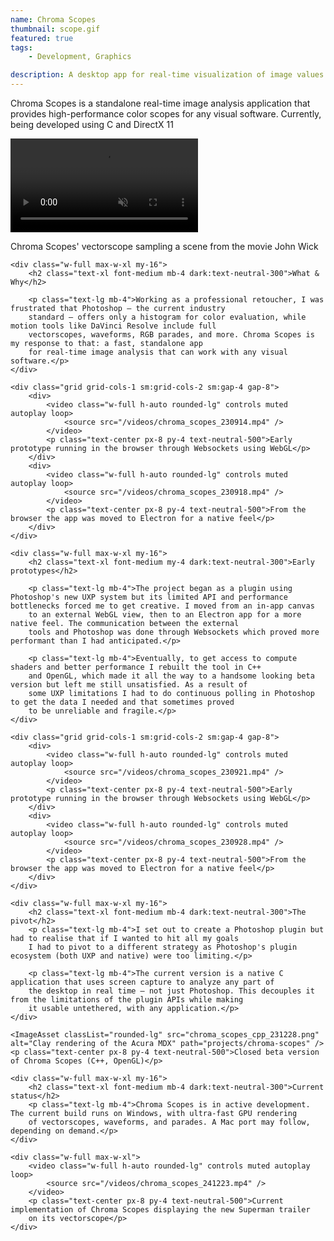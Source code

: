 ```yaml
---
name: Chroma Scopes
thumbnail: scope.gif
featured: true
tags:
    - Development, Graphics

description: A desktop app for real-time visualization of image values across multiple scopes
---
```


<div class="w-full max-w-xl mb-8">
    <p class="max-w-xl text-lg mb-8">Chroma Scopes is a standalone real-time image analysis application that provides high-performance
    color scopes for any visual software. Currently, being developed using C and DirectX 11</p>
</div>

<div class="w-full max-w-4xl mb-8 flex flex-col gap-4 items-center">
    <video class="w-full h-auto rounded-lg" controls muted autoplay loop>
        <source src="/videos/chroma_scopes_jw.mp4" />
    </video>
    <p class="text-center px-8 py-4 text-neutral-500">Chroma Scopes' vectorscope sampling a scene from the movie John Wick</p>

    <div class="w-full max-w-xl my-16">
        <h2 class="text-xl font-medium mb-4 dark:text-neutral-300">What & Why</h2>
    
        <p class="text-lg mb-4">Working as a professional retoucher, I was frustrated that Photoshop — the current industry
        standard — offers only a histogram for color evaluation, while motion tools like DaVinci Resolve include full
        vectorscopes, waveforms, RGB parades, and more. Chroma Scopes is my response to that: a fast, standalone app
        for real-time image analysis that can work with any visual software.</p>
    </div>

    <div class="grid grid-cols-1 sm:grid-cols-2 sm:gap-4 gap-8">
        <div>
            <video class="w-full h-auto rounded-lg" controls muted autoplay loop>
                <source src="/videos/chroma_scopes_230914.mp4" />
            </video>
            <p class="text-center px-8 py-4 text-neutral-500">Early prototype running in the browser through Websockets using WebGL</p>
        </div>
        <div>
            <video class="w-full h-auto rounded-lg" controls muted autoplay loop>
                <source src="/videos/chroma_scopes_230918.mp4" />
            </video>
            <p class="text-center px-8 py-4 text-neutral-500">From the browser the app was moved to Electron for a native feel</p>
        </div>
    </div>

    <div class="w-full max-w-xl my-16">
        <h2 class="text-xl font-medium my-4 dark:text-neutral-300">Early prototypes</h2>

        <p class="text-lg mb-4">The project began as a plugin using Photoshop's new UXP system but its limited API and performance bottlenecks forced me to get creative. I moved from an in-app canvas
        to an external WebGL view, then to an Electron app for a more native feel. The communication between the external
        tools and Photoshop was done through Websockets which proved more performant than I had anticipated.</p>
        
        <p class="text-lg mb-4">Eventually, to get access to compute shaders and better performance I rebuilt the tool in C++
        and OpenGL, which made it all the way to a handsome looking beta version but left me still unsatisfied. As a result of
        some UXP limitations I had to do continuous polling in Photoshop to get the data I needed and that sometimes proved
        to be unreliable and fragile.</p>
    </div>

    <div class="grid grid-cols-1 sm:grid-cols-2 sm:gap-4 gap-8">
        <div>
            <video class="w-full h-auto rounded-lg" controls muted autoplay loop>
                <source src="/videos/chroma_scopes_230921.mp4" />
            </video>
            <p class="text-center px-8 py-4 text-neutral-500">Early prototype running in the browser through Websockets using WebGL</p>
        </div>
        <div>
            <video class="w-full h-auto rounded-lg" controls muted autoplay loop>
                <source src="/videos/chroma_scopes_230928.mp4" />
            </video>
            <p class="text-center px-8 py-4 text-neutral-500">From the browser the app was moved to Electron for a native feel</p>
        </div>
    </div>

    <div class="w-full max-w-xl my-16">
        <h2 class="text-xl font-medium mb-4 dark:text-neutral-300">The pivot</h2>
        <p class="text-lg mb-4">I set out to create a Photoshop plugin but had to realise that if I wanted to hit all my goals
        I had to pivot to a different strategy as Photoshop's plugin ecosystem (both UXP and native) were too limiting.</p>

        <p class="text-lg mb-4">The current version is a native C application that uses screen capture to analyze any part of
        the desktop in real time — not just Photoshop. This decouples it from the limitations of the plugin APIs while making
        it usable untethered, with any application.</p>
    </div>

    <ImageAsset classList="rounded-lg" src="chroma_scopes_cpp_231228.png" alt="Clay rendering of the Acura MDX" path="projects/chroma-scopes" />
    <p class="text-center px-8 py-4 text-neutral-500">Closed beta version of Chroma Scopes (C++, OpenGL)</p>

    <div class="w-full max-w-xl my-16">
        <h2 class="text-xl font-medium mb-4 dark:text-neutral-300">Current status</h2>
        <p class="text-lg mb-4">Chroma Scopes is in active development. The current build runs on Windows, with ultra-fast GPU rendering
        of vectorscopes, waveforms, and parades. A Mac port may follow, depending on demand.</p>
    </div>

    <div class="w-full max-w-xl">
        <video class="w-full h-auto rounded-lg" controls muted autoplay loop>
            <source src="/videos/chroma_scopes_241223.mp4" />
        </video>
        <p class="text-center px-8 py-4 text-neutral-500">Current implementation of Chroma Scopes displaying the new Superman trailer
        on its vectorscope</p>
    </div>
</div>
